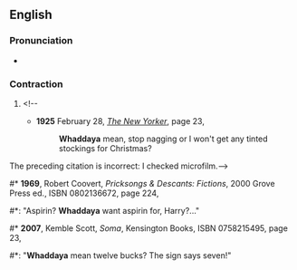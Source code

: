 ==English==

===Pronunciation===
* {{a|US}} {{IPA|/ˈwʌdəjə/|lang=en}}

===Contraction===
{{en-cont}}

# {{eye dialect of|[[what]] [[do]] [[you]]|lang=en}}<!--
#*'''1925''' February 28, [[w:The New Yorker|''The New Yorker'']], page 23,
#*:'''Whaddaya''' mean, stop nagging or I won't get any tinted stockings for Christmas?
The preceding citation is incorrect: I checked microfilm.-->
#* '''1969''', Robert Coovert, ''Pricksongs & Descants: Fictions'', 2000 Grove Press ed., ISBN 0802136672, page 224,
#*: "Aspirin? '''Whaddaya''' want aspirin for, Harry?..."
#* '''2007''', Kemble Scott, ''Soma'', Kensington Books, ISBN 0758215495, page 23,
#*: "'''Whaddaya''' mean twelve bucks? The sign says seven!"